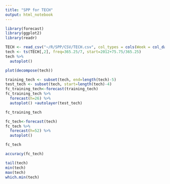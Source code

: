 ```yaml
---
title: "SPP for TECH"
output: html_notebook
---
```


```r
library(forecast)
library(ggplot2)
library(readr)
```

```r
TECH <- read_csv("~/R/SPP/CSV/TECH.csv", col_types = cols(Week = col_date(format = "%Y-%m-%d")))
tech <- ts(TECH[,2], freq=365.25/7, start=2012+75.75/365.25)
tech %>%
  autoplot()
```

```r
plot(decompose(tech))
```

```r
training_tech <- subset(tech, end=length(tech)-5)
test_tech <- subset(tech, start=length(tech)-4)
fc_training_tech<-forecast(training_tech)
fc_training_tech %>%
  forecast(h=26) %>%
  autoplot() +autolayer(test_tech)
```

```r
fc_training_tech
```

```r
fc_tech<-forecast(tech)
fc_tech %>%
  forecast(h=52) %>%
  autoplot()
```

```r
fc_tech
```

```r
accuracy(fc_tech)
```

```r
tail(tech)
min(tech)
max(tech)
which.min(tech)
```

